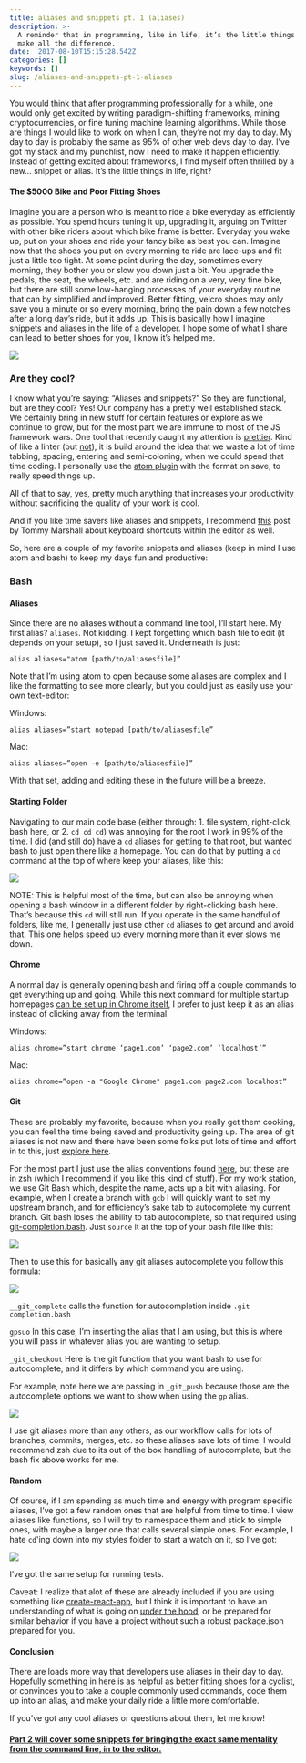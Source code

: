 ```yaml
---
title: aliases and snippets pt. 1 (aliases)
description: >-
  A reminder that in programming, like in life, it’s the little things that can
  make all the difference.
date: '2017-08-10T15:15:28.542Z'
categories: []
keywords: []
slug: /aliases-and-snippets-pt-1-aliases
---
```


You would think that after programming professionally for a while, one would only get excited by writing paradigm-shifting frameworks, mining cryptocurrencies, or fine tuning machine learning algorithms. While those are things I would like to work on when I can, they’re not my day to day. My day to day is probably the same as 95% of other web devs day to day. I’ve got my stack and my punchlist, now I need to make it happen efficiently. Instead of getting excited about frameworks, I find myself often thrilled by a new… snippet or alias. It’s the little things in life, right?

#### The $5000 Bike and Poor Fitting Shoes

Imagine you are a person who is meant to ride a bike everyday as efficiently as possible. You spend hours tuning it up, upgrading it, arguing on Twitter with other bike riders about which bike frame is better. Everyday you wake up, put on your shoes and ride your fancy bike as best you can. Imagine now that the shoes you put on every morning to ride are lace-ups and fit just a little too tight. At some point during the day, sometimes every morning, they bother you or slow you down just a bit. You upgrade the pedals, the seat, the wheels, etc. and are riding on a very, very fine bike, but there are still some low-hanging processes of your everyday routine that can by simplified and improved. Better fitting, velcro shoes may only save you a minute or so every morning, bring the pain down a few notches after a long day’s ride, but it adds up. This is basically how I imagine snippets and aliases in the life of a developer. I hope some of what I share can lead to better shoes for you, I know it’s helped me.

![](img/1__X3dNai3ft__G4caz6FC8I9w.png)

### Are they cool?

I know what you’re saying: “Aliases and snippets?” So they are functional, but are they cool? Yes! Our company has a pretty well established stack. We certainly bring in new stuff for certain features or explore as we continue to grow, but for the most part we are immune to most of the JS framework wars. One tool that recently caught my attention is [prettier](https://github.com/prettier/prettier). Kind of like a linter (but [not](https://github.com/prettier/prettier#how-does-it-compare-to-eslint-or-tslint-stylelint)), it is build around the idea that we waste a lot of time tabbing, spacing, entering and semi-coloning, when we could spend that time coding. I personally use the [atom plugin](https://github.com/prettier/prettier-atom) with the format on save, to really speed things up.

All of that to say, yes, pretty much anything that increases your productivity without sacrificing the quality of your work is cool.

And if you like time savers like aliases and snippets, I recommend [this](https://www.viget.com/articles/my-overused-sublime-text-keyboard-shortcuts) post by Tommy Marshall about keyboard shortcuts within the editor as well.

So, here are a couple of my favorite snippets and aliases (keep in mind I use atom and bash) to keep my days fun and productive:

### **Bash**

#### Aliases

Since there are no aliases without a command line tool, I’ll start here. My first alias? `aliases`. Not kidding. I kept forgetting which bash file to edit (it depends on your setup), so I just saved it. Underneath is just:

`alias aliases="atom [path/to/aliasesfile]”`

Note that I’m using atom to open because some aliases are complex and I like the formatting to see more clearly, but you could just as easily use your own text-editor:

Windows:

`alias aliases=”start notepad [path/to/aliasesfile”`

Mac:

`alias aliases=”open -e [path/to/aliasesfile]”`

With that set, adding and editing these in the future will be a breeze.

#### Starting Folder

Navigating to our main code base (either through: 1. file system, right-click, bash here, or 2. `cd cd cd`) was annoying for the root I work in 99% of the time. I did (and still do) have a `cd` aliases for getting to that root, but wanted bash to just open there like a homepage. You can do that by putting a `cd` command at the top of where keep your aliases, like this:

![](img/1__AXt1iMxP00mL9zkbLDAdew.png)

NOTE: This is helpful most of the time, but can also be annoying when opening a bash window in a different folder by right-clicking bash here. That’s because this `cd` will still run. If you operate in the same handful of folders, like me, I generally just use other `cd` aliases to get around and avoid that. This one helps speed up every morning more than it ever slows me down.

#### Chrome

A normal day is generally opening bash and firing off a couple commands to get everything up and going. While this next command for multiple startup homepages [can be set up in Chrome itself](http://www.ihaveapc.com/2012/08/how-to-set-multiple-home-pages-in-google-chrome/), I prefer to just keep it as an alias instead of clicking away from the terminal.

Windows:

`alias chrome=”start chrome ‘page1.com’ ‘page2.com’ ‘localhost’”`

Mac:

`alias chrome=”open -a "Google Chrome" page1.com page2.com localhost”`

#### Git

These are probably my favorite, because when you really get them cooking, you can feel the time being saved and productivity going up. The area of git aliases is not new and there have been some folks put lots of time and effort in to this, just [explore here](https://www.google.com/search?q=git+aliases).

For the most part I just use the alias conventions found [here](https://github.com/robbyrussell/oh-my-zsh/wiki/Cheatsheet#git), but these are in zsh (which I recommend if you like this kind of stuff). For my work station, we use Git Bash which, despite the name, acts up a bit with aliasing. For example, when I create a branch with `gcb` I will quickly want to set my upstream branch, and for efficiency’s sake tab to autocomplete my current branch. Git bash loses the ability to tab autocomplete, so that required using [git-completion.bash](https://github.com/git/git/blob/master/contrib/completion/git-completion.bash). Just `source` it at the top of your bash file like this:

![](img/1__UYfTVdGzlWtKGFSOlO4V8w.png)

Then to use this for basically any git aliases autocomplete you follow this formula:

![](img/1__VOx82BtRUeAdP96S0qJERg.png)

`__git_complete` calls the function for autocompletion inside `.git-completion.bash`

`gpsuo` In this case, I’m inserting the alias that I am using, but this is where you will pass in whatever alias you are wanting to setup.

`_git_checkout` Here is the git function that you want bash to use for autocomplete, and it differs by which command you are using.

For example, note here we are passing in `_git_push` because those are the autocomplete options we want to show when using the `gp` alias.

![](img/1__J__tcvauP6ZmTa1k3axsH7A.png)

I use git aliases more than any others, as our workflow calls for lots of branches, commits, merges, etc. so these aliases save lots of time. I would recommend zsh due to its out of the box handling of autocomplete, but the bash fix above works for me.

#### Random

Of course, if I am spending as much time and energy with program specific aliases, I’ve got a few random ones that are helpful from time to time. I view aliases like functions, so I will try to namespace them and stick to simple ones, with maybe a larger one that calls several simple ones. For example, I hate `cd`'ing down into my styles folder to start a watch on it, so I’ve got:

![](img/1__gTuJslZGLlUmvWcnC__JUQw.png)

I’ve got the same setup for running tests.

Caveat: I realize that alot of these are already included if you are using something like [create-react-app](https://github.com/facebookincubator/create-react-app), but I think it is important to have an understanding of what is going on [under the hood](https://github.com/facebookincubator/create-react-app/blob/master/package.json), or be prepared for similar behavior if you have a project without such a robust package.json prepared for you.

#### Conclusion

There are loads more way that developers use aliases in their day to day. Hopefully something in here is as helpful as better fitting shoes for a cyclist, or convinces you to take a couple commonly used commands, code them up into an alias, and make your daily ride a little more comfortable.

If you’ve got any cool aliases or questions about them, let me know!

#### [Part 2 will cover some snippets for bringing the exact same mentality from the command line, in to the editor.](https://medium.com/@graysonhicks/aliases-and-snippets-pt-2-snippets-bc8ce1ab183f)
